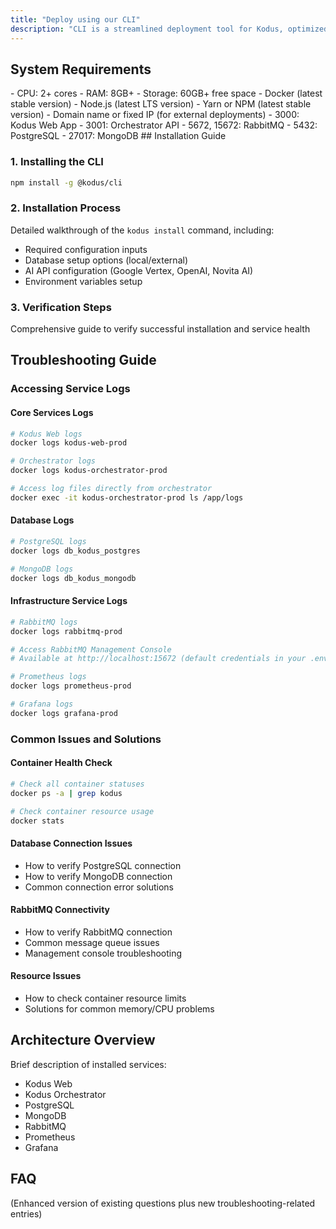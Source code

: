 ```yaml
---
title: "Deploy using our CLI"
description: "CLI is a streamlined deployment tool for Kodus, optimized for testing and small-scale deployments."
---
```


## System Requirements

<AccordionGroup>
    <Accordion title="Recommended Hardware">
        - CPU: 2+ cores
        - RAM: 8GB+ 
        - Storage: 60GB+ free space
    </Accordion>
    <Accordion title="Required Software">
        - Docker (latest stable version)
        - Node.js (latest LTS version)
        - Yarn or NPM (latest stable version)
        - Domain name or fixed IP (for external deployments)
    </Accordion>
    <Accordion title="Required Ports">
        - 3000: Kodus Web App
        - 3001: Orchestrator API
        - 5672, 15672: RabbitMQ
        - 5432: PostgreSQL
        - 27017: MongoDB
    </Accordion>
</AccordionGroup>
## Installation Guide

### 1. Installing the CLI
```bash
npm install -g @kodus/cli
```

### 2. Installation Process
Detailed walkthrough of the `kodus install` command, including:
- Required configuration inputs
- Database setup options (local/external)
- AI API configuration (Google Vertex, OpenAI, Novita AI)
- Environment variables setup

### 3. Verification Steps
Comprehensive guide to verify successful installation and service health

## Troubleshooting Guide

### Accessing Service Logs

#### Core Services Logs
```bash
# Kodus Web logs
docker logs kodus-web-prod

# Orchestrator logs
docker logs kodus-orchestrator-prod

# Access log files directly from orchestrator
docker exec -it kodus-orchestrator-prod ls /app/logs
```

#### Database Logs
```bash
# PostgreSQL logs
docker logs db_kodus_postgres

# MongoDB logs
docker logs db_kodus_mongodb
```

#### Infrastructure Service Logs
```bash
# RabbitMQ logs
docker logs rabbitmq-prod

# Access RabbitMQ Management Console
# Available at http://localhost:15672 (default credentials in your .env file)

# Prometheus logs
docker logs prometheus-prod

# Grafana logs
docker logs grafana-prod
```

### Common Issues and Solutions

#### Container Health Check
```bash
# Check all container statuses
docker ps -a | grep kodus

# Check container resource usage
docker stats
```

#### Database Connection Issues
- How to verify PostgreSQL connection
- How to verify MongoDB connection
- Common connection error solutions

#### RabbitMQ Connectivity
- How to verify RabbitMQ connection
- Common message queue issues
- Management console troubleshooting

#### Resource Issues
- How to check container resource limits
- Solutions for common memory/CPU problems

## Architecture Overview
Brief description of installed services:
- Kodus Web
- Kodus Orchestrator
- PostgreSQL
- MongoDB
- RabbitMQ
- Prometheus
- Grafana

## FAQ
(Enhanced version of existing questions plus new troubleshooting-related entries)
